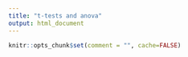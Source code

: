 ```yaml
---
title: "t-tests and anova"
output: html_document
---
```


```r
knitr::opts_chunk$set(comment = "", cache=FALSE)
```

